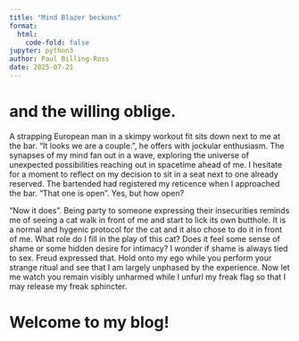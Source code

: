 ```yaml
---
title: "Mind Blazer beckons"
format:
  html:
    code-fold: false
jupyter: python3
author: Paul Billing-Ross
date: 2025-07-21
---
```

# and the willing oblige.

A strapping European man in a skimpy workout fit sits down next to me at the bar. "It looks we are a couple.", he offers with jockular enthusiasm. The synapses of my mind fan out in a wave, exploring the universe of unexpected possibilities reaching out in spacetime ahead of me. I hesitate for a moment to reflect on my decision to sit in a seat next to one already reserved. The bartended had registered my reticence when I approached the bar. "That one is open". Yes, but how open?

"Now it does". Being party to someone expressing their insecurities reminds me of seeing a cat walk in front of me and start to lick its own butthole. It is a normal and hygenic protocol for the cat and it also chose to do it in front of me. What role do I fill in the play of this cat? Does it feel some sense of shame or some hidden desire for intimacy? I wonder if shame is always tied to sex. Freud expressed that. Hold onto my ego while you perform your strange ritual and see that I am largely unphased by the experience. Now let me watch you remain visibly unharmed while I unfurl my freak flag so that I may release my freak sphincter.

# Welcome to my blog!
